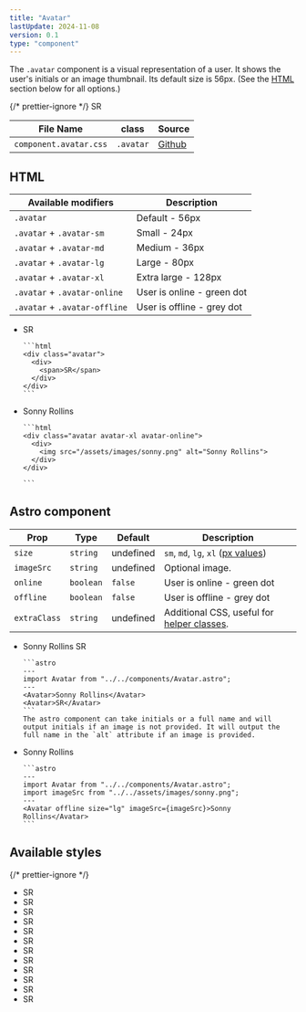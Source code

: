 ```yaml
---
title: "Avatar"
lastUpdate: 2024-11-08
version: 0.1
type: "component"
---
```



<section class="prose">

The `.avatar` component is a visual representation of a user. It shows the user's initials or an image thumbnail.
Its default size is 56px. (See the [HTML](#html) section below for all options.)

{/* prettier-ignore */}
<Avatar online size="xl" imageSrc={imageSrc}>SR</Avatar>

| File Name              | class     | Source      |
| ---------------------- | --------- | ----------- |
| `component.avatar.css` | `.avatar` | [Github][1] |

[1]: https://github.com/minimaldesign/mCSS/blob/main/src/styles/component.avatar.css

</section>

## HTML

<section class="prose">

| Available modifiers           | Description                |
| ----------------------------- | -------------------------- |
| `.avatar`                     | Default - 56px             |
| `.avatar` + `.avatar-sm`      | Small - 24px               |
| `.avatar` + `.avatar-md`      | Medium - 36px              |
| `.avatar` + `.avatar-lg`      | Large - 80px               |
| `.avatar` + `.avatar-xl`      | Extra large - 128px        |
| `.avatar` + `.avatar-online`  | User is online - green dot |
| `.avatar` + `.avatar-offline` | User is offline - grey dot |

</section>

<ul class="docs_examples">
  <li>
    <Avatar>SR</Avatar>

    ```html
    <div class="avatar">
      <div>
        <span>SR</span>
      </div>
    </div>
    ```

  </li>
  <li>
    <Avatar online size="xl" imageSrc={imageSrc}>Sonny Rollins</Avatar>

    ```html
    <div class="avatar avatar-xl avatar-online">
      <div>
        <img src="/assets/images/sonny.png" alt="Sonny Rollins">
      </div>
    </div>

    ```

  </li>
</ul>

## Astro component

<div class="docs_oversizedTable prose">

| Prop         | Type      | Default   | Description                                                 |
| ------------ | --------- | --------- | ----------------------------------------------------------- |
| `size`       | `string`  | undefined | `sm`, `md`, `lg`, `xl` ([px values](#html))                 |
| `imageSrc`   | `string`  | undefined | Optional image.                                             |
| `online`     | `boolean` | `false`   | User is online - green dot                                  |
| `offline`    | `boolean` | `false`   | User is offline - grey dot                                  |
| `extraClass` | `string`  | undefined | Additional CSS, useful for [helper classes](/docs/helpers). |

</div>

<ul class="docs_examples prose">
  <li>
    <Avatar>Sonny Rollins</Avatar>
    <Avatar>SR</Avatar>

    ```astro
    ---
    import Avatar from "../../components/Avatar.astro";
    ---
    <Avatar>Sonny Rollins</Avatar>
    <Avatar>SR</Avatar>
    ```
    The astro component can take initials or a full name and will output initials if an image is not provided. It will output the full name in the `alt` attribute if an image is provided.

  </li>
  <li>
    <Avatar offline size="lg" imageSrc={imageSrc}>Sonny Rollins</Avatar>

    ```astro
    ---
    import Avatar from "../../components/Avatar.astro";
    import imageSrc from "../../assets/images/sonny.png";
    ---
    <Avatar offline size="lg" imageSrc={imageSrc}>Sonny Rollins</Avatar>
    ```

  </li>
</ul>

## Available styles

{/* prettier-ignore */}
<ul class="docs_examples grid grid-flush" col="2">
  <li><Avatar size="sm" imageSrc={imageSrc}>SR</Avatar></li>
  <li><Avatar size="sm">SR</Avatar></li>
  <li><Avatar size="md" imageSrc={imageSrc}>SR</Avatar></li>
  <li><Avatar size="md">SR</Avatar></li>
  <li><Avatar imageSrc={imageSrc}>SR</Avatar></li>
  <li><Avatar>SR</Avatar></li>
  <li><Avatar size="lg" imageSrc={imageSrc}>SR</Avatar></li>
  <li><Avatar size="lg">SR</Avatar></li>
  <li><Avatar size="xl" imageSrc={imageSrc}>SR</Avatar></li>
  <li><Avatar size="xl">SR</Avatar></li>
  <li><Avatar offline size="xl" imageSrc={imageSrc}>SR</Avatar></li>
  <li><Avatar online size="xl">SR</Avatar></li>
</ul>
